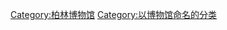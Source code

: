 {{Commons category|Berlin State Museums}}
{{Catmore}}

[[Category:柏林博物馆|Category:柏林博物馆]]
[[Category:以博物馆命名的分类|Category:以博物馆命名的分类]]